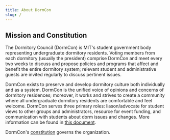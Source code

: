 ```yaml
---
title: About DormCon
slug: /
---
```


## Mission and Constitution

The Dormitory Council (DormCon) is MIT's student government body representing
undergraduate dormitory residents. Voting members from each dormitory (usually
the president) comprise DormCon and meet every two weeks to discuss and propose
policies and programs that affect and benefit the entire dormitory system;
relevant student and administrative guests are invited regularly to discuss
pertinent issues.

DormCon exists to preserve and develop dormitory culture both individually and
as a system. DormCon is the unified voice of opinions and concerns of dormitory
residences; moreover, it works and strives to create a community where all
undergraduate dormitory residents are comfortable and feel welcome. DormCon
serves three primary roles: liason/advocate for student views to other groups
and administrators, resource for event funding, and communication with students
about dorm issues and changes. More information can be found in
[this document](/pdf/dormcon_roles.pdf).

DormCon's [constitution](/pdf/constitution.pdf) governs the organization.
